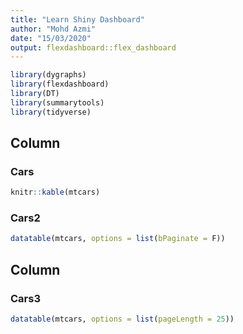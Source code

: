 ```yaml
---
title: "Learn Shiny Dashboard"
author: "Mohd Azmi"
date: "15/03/2020"
output: flexdashboard::flex_dashboard
---
```



```r
library(dygraphs)
library(flexdashboard)
library(DT)
library(summarytools)
library(tidyverse)
```


Column
-----------

### Cars

```r
knitr::kable(mtcars)
```

### Cars2

```r
datatable(mtcars, options = list(bPaginate = F))
```


Column
----------

### Cars3

```r
datatable(mtcars, options = list(pageLength = 25))
```


